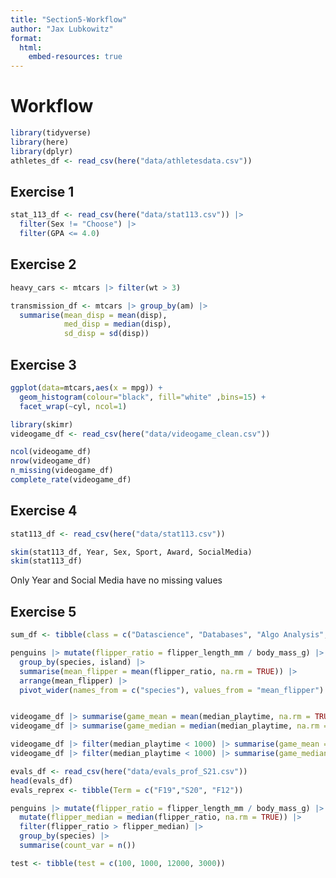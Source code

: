 ```yaml
---
title: "Section5-Workflow"
author: "Jax Lubkowitz"
format: 
  html:
    embed-resources: true
---
```

# Workflow

```r
library(tidyverse)
library(here)
library(dplyr)
athletes_df <- read_csv(here("data/athletesdata.csv"))
```

## Exercise 1
```r
stat_113_df <- read_csv(here("data/stat113.csv")) |>
  filter(Sex != "Choose") |>
  filter(GPA <= 4.0)
```

## Exercise 2
```r
heavy_cars <- mtcars |> filter(wt > 3)

transmission_df <- mtcars |> group_by(am) |>
  summarise(mean_disp = mean(disp),
            med_disp = median(disp),
            sd_disp = sd(disp))
```


## Exercise 3
```r
ggplot(data=mtcars,aes(x = mpg)) +
  geom_histogram(colour="black", fill="white" ,bins=15) +
  facet_wrap(~cyl, ncol=1)
```


```r
library(skimr)
videogame_df <- read_csv(here("data/videogame_clean.csv"))

ncol(videogame_df)
nrow(videogame_df)
n_missing(videogame_df)
complete_rate(videogame_df)
```

## Exercise 4
```r
stat113_df <- read_csv(here("data/stat113.csv"))

skim(stat113_df, Year, Sex, Sport, Award, SocialMedia)
skim(stat113_df)
```
Only Year and Social Media have no missing values

## Exercise 5
```r
sum_df <- tibble(class = c("Datascience", "Databases", "Algo Analysis", "SYE"), hours = c("2", "3", "2", "4"))
```

```r
penguins |> mutate(flipper_ratio = flipper_length_mm / body_mass_g) |>
  group_by(species, island) |>
  summarise(mean_flipper = mean(flipper_ratio, na.rm = TRUE)) |>
  arrange(mean_flipper) |>
  pivot_wider(names_from = c("species"), values_from = "mean_flipper")


videogame_df |> summarise(game_mean = mean(median_playtime, na.rm = TRUE))
videogame_df |> summarise(game_median = median(median_playtime, na.rm = TRUE))

videogame_df |> filter(median_playtime < 1000) |> summarise(game_mean = mean(median_playtime, na.rm = TRUE))
videogame_df |> filter(median_playtime < 1000) |> summarise(game_median = median(median_playtime, na.rm = TRUE))
```

```r
evals_df <- read_csv(here("data/evals_prof_S21.csv"))
head(evals_df)
evals_reprex <- tibble(Term = c("F19","S20", "F12"))
```

```r
penguins |> mutate(flipper_ratio = flipper_length_mm / body_mass_g) |>
  mutate(flipper_median = median(flipper_ratio, na.rm = TRUE)) |>
  filter(flipper_ratio > flipper_median) |>
  group_by(species) |>
  summarise(count_var = n())

test <- tibble(test = c(100, 1000, 12000, 3000))
```

